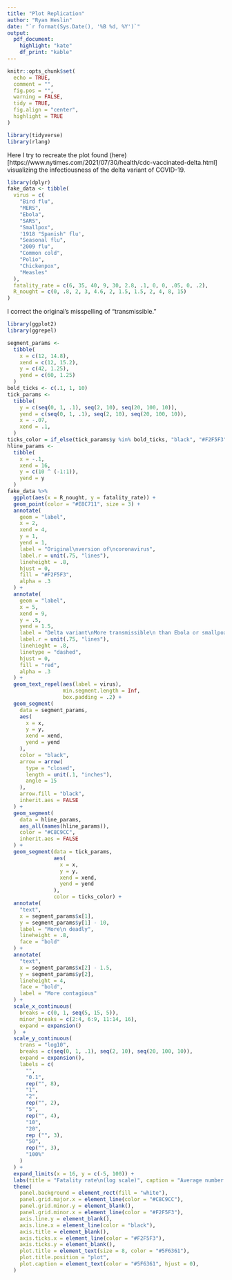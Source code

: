 ---
title: "Plot Replication"
author: "Ryan Heslin"
date: "`r format(Sys.Date(), '%B %d, %Y')`"
output: 
  pdf_document:
    highlight: "kate"
    df_print: "kable"
---

```{r setup, include=FALSE}

knitr::opts_chunk$set(
  echo = TRUE,
  comment = "",
  fig.pos = "",
  warning = FALSE,
  tidy = TRUE,
  fig.align = "center",
  highlight = TRUE
)

library(tidyverse)
library(rlang)
```

Here I try to recreate the plot found (here)[https://www.nytimes.com/2021/07/30/health/cdc-vaccinated-delta.html] visualizing the infectiousness of the delta variant
of COVID-19.
```{r}
library(dplyr)
fake_data <- tibble(
  virus = c(
    "Bird flu",
    "MERS",
    "Ebola",
    "SARS",
    "Smallpox",
    '1918 "Spanish" flu',
    "Seasonal flu",
    "2009 flu",
    "Common cold",
    "Polio",
    "Chickenpox",
    "Measles"
  ),
  fatality_rate = c(6, 35, 40, 9, 30, 2.8, .1, 0, 0, .05, 0, .2),
  R_nought = c(0, .8, 2, 3, 4.6, 2, 1.5, 1.5, 2, 4, 8, 15)
)

```

I correct the original's misspelling of "transmissible."
```{r}
library(ggplot2)
library(ggrepel)

segment_params <-
  tibble(
    x = c(12, 14.8),
    xend = c(12, 15.2),
    y = c(42, 1.25),
    yend = c(60, 1.25)
  )
bold_ticks <- c(.1, 1, 10)
tick_params <-
  tibble(
    y = c(seq(0, 1, .1), seq(2, 10), seq(20, 100, 10)),
    yend = c(seq(0, 1, .1), seq(2, 10), seq(20, 100, 10)),
    x = -.07,
    xend = .1,
  )
ticks_color = if_else(tick_params$y %in% bold_ticks, "black", "#F2F5F3")
hline_params <-
  tibble(
    x = -.1,
    xend = 16,
    y = c(10 ^ (-1:1)),
    yend = y
  )
fake_data %>%
  ggplot(aes(x = R_nought, y = fatality_rate)) +
  geom_point(color = "#E8C711", size = 3) +
  annotate(
    geom = "label",
    x = 2,
    xend = 4,
    y = 1,
    yend = 1,
    label = "Original\nversion of\ncoronavirus",
    label.r = unit(.75, "lines"),
    lineheight = .8,
    hjust = 0,
    fill = "#F2F5F3",
    alpha = .3
  ) +
  annotate(
    geom = "label",
    x = 5,
    xend = 9,
    y = .5,
    yend = 1.5,
    label = "Delta variant\nMore transmissible\n than Ebola or smallpox,\nand as contagious as\nchickenpox",
    label.r = unit(.75, "lines"),
    linehieght = .8,
    linetype = "dashed",
    hjust = 0,
    fill = "red",
    alpha = .3
  ) +
  geom_text_repel(aes(label = virus),
                  min.segment.length = Inf,
                  box.padding = .2) +
  geom_segment(
    data = segment_params,
    aes(
      x = x,
      y = y,
      xend = xend,
      yend = yend
    ),
    color = "black",
    arrow = arrow(
      type = "closed",
      length = unit(.1, "inches"),
      angle = 15
    ),
    arrow.fill = "black",
    inherit.aes = FALSE
  ) +
  geom_segment(
    data = hline_params,
    aes_all(names(hline_params)),
    color = "#C8C9CC",
    inherit.aes = FALSE
  ) +
  geom_segment(data = tick_params,
               aes(
                 x = x,
                 y = y,
                 xend = xend,
                 yend = yend
               ),
               color = ticks_color) +
  annotate(
    "text",
    x = segment_params$x[1],
    y = segment_params$y[1] - 10,
    label = "More\n deadly",
    lineheight = .8,
    face = "bold"
  ) +
  annotate(
    "text",
    x = segment_params$x[2] - 1.5,
    y = segment_params$y[2],
    lineheight = 4,
    face = "bold",
    label = "More contagious"
  ) +
  scale_x_continuous(
    breaks = c(0, 1, seq(5, 15, 5)),
    minor_breaks = c(2:4, 6:9, 11:14, 16),
    expand = expansion()
  )  +
  scale_y_continuous(
    trans = "log10",
    breaks = c(seq(0, 1, .1), seq(2, 10), seq(20, 100, 10)),
    expand = expansion(),
    labels = c(
      "",
      "0.1",
      rep("", 8),
      "1",
      "2",
      rep("", 2),
      "5",
      rep("", 4),
      "10",
      "20",
      rep ("", 3),
      "50",
      rep("", 3),
      "100%"
    )
  ) +
  expand_limits(x = 16, y = c(-5, 100)) +
  labs(title = "Fatality rate\n(log scale)", caption = "Average number of people infected by each sick person") +
  theme(
    panel.background = element_rect(fill = "white"),
    panel.grid.major.x = element_line(color = "#C8C9CC"),
    panel.grid.minor.y = element_blank(),
    panel.grid.minor.x = element_line(color = "#F2F5F3"),
    axis.line.y = element_blank(),
    axis.line.x = element_line(color = "black"),
    axis.title = element_blank(),
    axis.ticks.x = element_line(color = "#F2F5F3"),
    axis.ticks.y = element_blank(),
    plot.title = element_text(size = 8, color = "#5F6361"),
    plot.title.position = "plot",
    plot.caption = element_text(color = "#5F6361", hjust = 0),
  ) 
```

